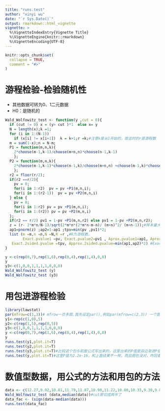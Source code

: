 ```yaml
---
title: "runs.test"
author: "xinyi wu"
date: "`r Sys.Date()`"
output: rmarkdown::html_vignette
vignette: >
  %\VignetteIndexEntry{Vignette Title}
  %\VignetteEngine{knitr::rmarkdown}
  %\VignetteEncoding{UTF-8}
---
```


```r
knitr::opts_chunk$set(
  collapse = TRUE,
  comment = "#>"
)
```

# 游程检验-检验随机性
- 其他数据可转为0、1二元数据
- H0：是随机的
```r
Wald_Wolfowitz_test <- function(y ,cut = 0){
  if (cut != 0) x = (y> cut )*1  else x= y
  N = length(x);k =1;
  for (i in 1:(N-1)) 
    if (x[i] != x[i+1])  k = k+1;r =k;#注意k是从1开始的，故这时的r是游程数
  m = sum(1-x);n = N-m;
  P1 = function(m,n,k){
    2*choose(m-1,k-1)/choose(m+n,n)*choose(n-1,k-1)
    };
  P2 = function(m,n,k){
    2*choose(m-1,k-1)*choose(n-1,k)/choose(m+n,n) +choose(m-1,k)*choose(n-1, k-1)/choose(m+n,n)
    };
  r2 = floor(r/2);
  if(r2 ==r/2){
    pv = 0; 
    for(i in 1:r2)  pv = pv +P1(m,n,i);
    for(i in 1:(r2-1))  pv = pv +P2(m,n,i)
  } else {
    pv = 0;
    for(i in 1:r2) pv = pv +P1(m,n,i);
    for(i in 1:(r2)) pv = pv +P2(m,n,i)
  };
  if(r2 == r/2) pv1 = 1-pv +P1(m,n,r2) else pv1 = 1-pv +P2(m,n,r2);
  z = (r- 2*m*n/N-1)/sqrt(2*m*n*(2*m*n-m-n)/ (m+n)^2/ (m+n-1));#样本量大时，借助正态分布得到P值
  ap1=pnorm(z) ;ap2=1-ap1 ;tpv=min(pv ,pv1)*2;
  list (m =m,n =n,N =N,R =r ,#R为游程数，
        Exact.pvalue1 =pv, Exact.pvalue2=pv1 , Aprox.pvalue1=ap1, Aprox.pvalue2=ap2,# Exact.pvalue1为p(R<= r)的精确值，Exact.pvalue2为p(R>= r)的精确值,Aprox.pvalue1为p(R<= r)的渐进值，Aprox.pvalue2为p(R>= r)的渐进值
   Exact.2sided.pvalue =tpv, Approx.2sided.pvalue=min(ap1,ap2)*2) #Exact.2sided.pvalue为双边检验的精确P值
}

y <-c(rep(0,7),rep(1,6),rep(0,4),rep(1,4),0,0) 
y
y3<-c(1,0,0,1,1,1,1,0,0,0)
Wald_Wolfowitz_test (y)
Wald_Wolfowitz_test (y3)
```

# 用包进游程检验
```r
library(lawstat)
par(mfrow=c(1,3))# mfrow一页多图,首先设定par(),例如par(mfrow=c(2,3)) 一个图版显示2行,3列
y1<-rep(c(1,0),5)
y2<-c(rep(1,5),rep(0,5))
y3<-c(1,0,0,1,1,1,1,0,0,0)
y <-c(rep(0,7),rep(1,6),rep(0,4),rep(1,4),0,0) 
y
runs.test(y1,plot.it=T)
runs.test(y2,plot.it=T)
runs.test(y3,plot.it=T)#比较这个包与前面公式写出来的，这里出来的P值是双边渐进P值
runs.test(y,plot.it=T)#这里P值为2.2e-16，和上面结果不一样，而且图也没对，咋回事
```

# 数值型数据，用公式的方法和用包的方法
```r
data <- c(12.27,9.92,10.81,11.79,11.87,10.90,11.22,10.80,10.33,9.30,9.81,8.85,9.32,8.67,9.32,9.53,9.58,8.94,7.89,10.77)
Wald_Wolfowitz_test (data,median(data))#cut那切成两半了
data_fac <- (sign(data-median(data)))
runs.test(data_fac)
```


